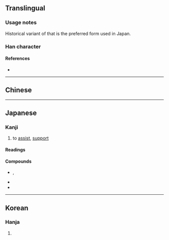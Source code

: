 {{also|帮|幫}}
{{character info/new}}
==Translingual==
{{Han simplified forms|幫|幇|帮}}

===Usage notes===
Historical variant of {{l|mul|幫}} that is the preferred form used in Japan.

===Han character===
{{Han char|rn=50|rad=巾|as=09|sn=12|four=|canj=GILB,XGILB|ids=⿱封巾}}

====References====
* {{Han ref|kx=0334.250|dkj=08999|dj=0641.270|hdz=10746.070|uh=5E47|ud=24135}}

----

==Chinese==
{{zh-see|幫|v}}

----

==Japanese==

===Kanji===
{{ja-kanji|grade=|rs=巾09}} <!-- No kyūjitai form listed in official Jōyō Kanji list -->

# to [[assist]], [[support]]

====Readings====
{{ja-readings
|on=ほう
|kun=たす-ける
}}

====Compounds====
* {{ja-r|幇間|たいこもち}}, {{ja-r|幇間|ほうかん}}
* {{ja-r|幇助|ほうじょ}}
* {{ja-r|自殺幇助|じさつほうじょ}}

----

==Korean==

===Hanja===
{{ko-hanja|hangeul=방|rv=bang|mr=pang}}

# {{defn|lang=ko|sort=巾09}}
